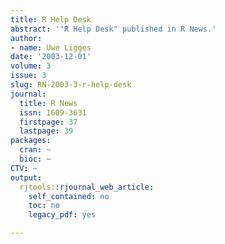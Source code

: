 ```yaml
---
title: R Help Desk
abstract: '"R Help Desk" published in R News.'
author:
- name: Uwe Ligges
date: '2003-12-01'
volume: 3
issue: 3
slug: RN-2003-3-r-help-desk
journal:
  title: R News
  issn: 1609-3631
  firstpage: 37
  lastpage: 39
packages:
  cran: ~
  bioc: ~
CTV: ~
output:
  rjtools::rjournal_web_article:
    self_contained: no
    toc: no
    legacy_pdf: yes

---
```

